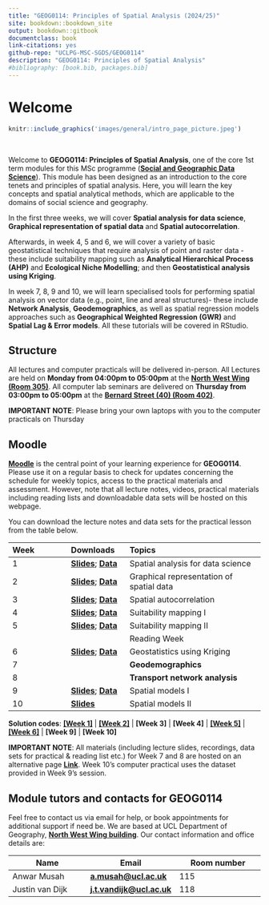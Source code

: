 ```yaml
---
title: "GEOG0114: Principles of Spatial Analysis (2024/25)"
site: bookdown::bookdown_site
output: bookdown::gitbook
documentclass: book
link-citations: yes
github-repo: "UCLPG-MSC-SGDS/GEOG0114"
description: "GEOG0114: Principles of Spatial Analysis"
#bibliography: [book.bib, packages.bib]
---
```


# Welcome {.unnumbered}

```r
knitr::include_graphics('images/general/intro_page_picture.jpeg') 
```

<br />

Welcome to **GEOG0114: Principles of Spatial Analysis**, one of the core 1st term modules for this MSc programme ([**Social and Geographic Data Science**](https://www.ucl.ac.uk/prospective-students/graduate/taught-degrees/social-and-geographic-data-science-msc)). This module has been designed as an introduction to the core tenets and principles of spatial analysis. Here, you will learn the key concepts and spatial analytical methods, which are applicable to the domains of social science and geography.

In the first three weeks, we will cover **Spatial analysis for data science**, **Graphical representation of spatial data** and **Spatial autocorrelation**.

Afterwards, in week 4, 5 and 6, we will cover a variety of basic geostatistical techniques that require analysis of point and raster data - these include suitability mapping such as **Analytical Hierarchical Process (AHP)** and **Ecological Niche Modelling**; and then **Geostatistical analysis using Kriging**.

In week 7, 8, 9 and 10, we will learn specialised tools for performing spatial analysis on vector data (e.g., point, line and areal structures)- these include **Network Analysis**, **Geodemographics**, as well as spatial regression models approaches such as **Geographical Weighted Regression (GWR)** and **Spatial Lag & Error models**. All these tutorials will be covered in RStudio.

## Structure {.unnumbered}

All lectures and computer practicals will be delivered in-person. All Lectures are held on **Monday from 04:00pm to 05:00pm** at the [**North West Wing (Room 305)**](https://www.ucl.ac.uk/maps/north-west-wing-building). All computer lab seminars are delivered on **Thursday from 03:00pm to 05:00pm** at the [**Bernard Street (40) (Room 402)**](https://tinyurl.com/bdh37j66).

::: note
**IMPORTANT NOTE**: Please bring your own laptops with you to the computer practicals on Thursday
:::

## Moodle {.unnumbered}

[**Moodle**](https://moodle.ucl.ac.uk/) is the central point of your learning experience for **GEOG0114**. Please use it on a regular basis to check for updates concerning the schedule for weekly topics, access to the practical materials and assessment. However, note that all lecture notes, videos, practical materials including reading lists and downloadable data sets will be hosted on this webpage.

You can download the lecture notes and data sets for the practical lesson from the table below.

| **Week** | **Downloads**                                                                                                                                                                                                        | **Topics**                                          |
|:----------------|:----------------|:--------------------------------------|
| 1        | [**Slides**](https://github.com/UCLPG-MSC-SGDS/GEOG0114/raw/main/Lecture_notes/Week%201%20Lecture%20Notes%20-%20Introduction.pdf); [**Data**](https://github.com/UCLPG-MSC-SGDS/GEOG0114/raw/main/Week%201%20-%20Dataset.zip) | Spatial analysis for data science                   |
| 2        | [**Slides**](https://github.com/UCLPG-MSC-SGDS/GEOG0114/raw/main/Lecture_notes/Week%202%20Lecture%20Notes%20-%20Graphical%20Representation.pdf); [**Data**](https://github.com/UCLPG-MSC-SGDS/GEOG0114/raw/main/Week%202%20-%20Dataset.zip) | Graphical representation of spatial data            |
| 3        | [**Slides**](https://github.com/UCLPG-MSC-SGDS/GEOG0114/raw/main/Lecture_notes/Week%203%20Lecture%20Notes%20-%20Spatial%20Autocorrelation.pdf); [**Data**](https://github.com/UCLPG-MSC-SGDS/GEOG0114/raw/main/Week%203%20-%20Dataset.zip) | Spatial autocorrelation                             |
| 4        | [**Slides**](https://github.com/UCLPG-MSC-SGDS/GEOG0114/raw/main/Lecture_notes/Week%204%20Lecture%20Notes%20-%20Analytical%20Hierarchy%20Process.pdf); [**Data**](https://github.com/UCLPG-MSC-SGDS/GEOG0114/raw/main/Week%204%20-%20Dataset.zip)                                                                                                             | Suitability mapping I                               |
| 5        | [**Slides**](https://github.com/UCLPG-MSC-SGDS/GEOG0114/raw/main/Lecture_notes/Week%205%20Lecture%20Notes%20-%20Ecological%20Niche%20Modelling.pdf); [**Data**](https://github.com/UCLPG-MSC-SGDS/GEOG0114/raw/main/Week%205%20-%20Dataset.zip)                                                                                                                                                                                             | Suitability mapping II                              |
|          |                                                                                                                                                                                                                      | Reading Week |
| 6        | [**Slides**](https://github.com/UCLPG-MSC-SGDS/GEOG0114/raw/main/Lecture_notes/Week%206%20Lecture%20Notes%20-%20Geostatistical%20Modelling.pdf); [**Data**](https://github.com/UCLPG-MSC-SGDS/GEOG0114/raw/main/Week%206%20-%20Dataset.zip)                                                                                                             | Geostatistics using Kriging                         |
| 7        |                                                                                                                                                                                             | **Geodemographics**                                     |
| 8        |                                                                                                                                                                                             | **Transport network analysis**                          |
| 9        | [**Slides**](https://github.com/UCLPG-MSC-SGDS/GEOG0114/raw/main/Lecture_notes/Week%209%20Lecture%20Notes%20-%20Spatial%20Lag%20and%20Error%20Models.pdf); [**Data**](https://github.com/UCLPG-MSC-SGDS/GEOG0114/raw/main/Week%209%20-%20Dataset.zip)                                                                                                            | Spatial models I                         |
| 10       | [**Slides**](https://github.com/UCLPG-MSC-SGDS/GEOG0114/raw/main/Lecture_notes/Week%2010%20Lecture%20Notes%20-%20Geographically%20Weighted%20Regression%20Models.pdf)                                                                                                            | Spatial models II                        |

**Solution codes**: [**[Week 1]**](https://github.com/UCLPG-MSC-SGDS/GEOG0114/raw/main/Solutions%201.zip) | [**[Week 2]**](https://github.com/UCLPG-MSC-SGDS/GEOG0114/raw/main/Solutions%202.zip) | **[Week 3]** | **[Week 4]** | [**[Week 5]**](https://raw.githubusercontent.com/UCLPG-MSC-SGDS/Data-Sources/main/R%20code%20for%20MAXENT%20analysis%20and%20outputs.R) | [**[Week 6]**](https://github.com/UCLPG-MSC-SGDS/GEOG0114/raw/main/Solutions%206.zip) | **[Week 9]** | **[Week 10]**


::: note
**IMPORTANT NOTE**: All materials (including lecture slides, recordings, data sets for practical & reading list etc.) for Week 7 and 8 are hosted on an alternative page [**Link**](https://jtvandijk.github.io/GEOG0114/). Week 10's computer practical uses the dataset provided in Week 9's session. 
:::

## Module tutors and contacts for GEOG0114 {.unnumbered}

Feel free to contact us via email for help, or book appointments for additional support if need be. We are based at UCL Department of Geography, [**North West Wing building**](https://www.ucl.ac.uk/maps/north-west-wing-building). Our contact information and office details are:

| **Name**        | **Email**                                                       | **Room number** |
|-----------------------|-------------------------|-------------------------|
| Anwar Musah     | [**a.musah\@ucl.ac.uk**](a.musah@ucl.ac.uk)                     | 115             |
| Justin van Dijk | [**j.t.vandijk\@ucl.ac.uk**](j.t.vandijk@ucl.ac.uk)             | 118             |

